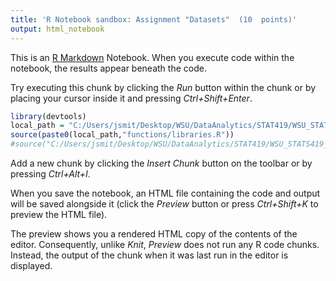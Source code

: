 ```yaml
---
title: 'R Notebook sandbox: Assignment "Datasets"  (10  points)'
output: html_notebook
---
```


This is an [R Markdown](http://rmarkdown.rstudio.com) Notebook. When you execute code within the notebook, the results appear beneath the code. 

Try executing this chunk by clicking the *Run* button within the chunk or by placing your cursor inside it and pressing *Ctrl+Shift+Enter*. 

```r
library(devtools)
local_path = "C:/Users/jsmit/Desktop/WSU/DataAnalytics/STAT419/WSU_STATS419_FALL2020/"
source(paste0(local_path,"functions/libraries.R"))
#source("C:/Users/jsmit/Desktop/WSU/DataAnalytics/STAT419/WSU_STATS419_FALL2020/functions/libraries.R")

```

Add a new chunk by clicking the *Insert Chunk* button on the toolbar or by pressing *Ctrl+Alt+I*.

When you save the notebook, an HTML file containing the code and output will be saved alongside it (click the *Preview* button or press *Ctrl+Shift+K* to preview the HTML file).

The preview shows you a rendered HTML copy of the contents of the editor. Consequently, unlike *Knit*, *Preview* does not run any R code chunks. Instead, the output of the chunk when it was last run in the editor is displayed.
